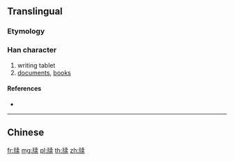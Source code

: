 {{also|牘}}
==Translingual==

===Etymology===
{{Han simp|牘|f=賣|t=卖}}

===Han character===
{{Han char|rn=91|rad=片|as=08|sn=12|four=|canj=LLJNK,LNJNK}}

# writing tablet
# [[documents]], [[books]]

====References====
* {{Han ref|kx=0693.391|hdz=32016.240|uh=724D|ud=29261}}

----

==Chinese==
{{zh-see|牘}}

[[fr:牍]]
[[mg:牍]]
[[pl:牍]]
[[th:牍]]
[[zh:牍]]